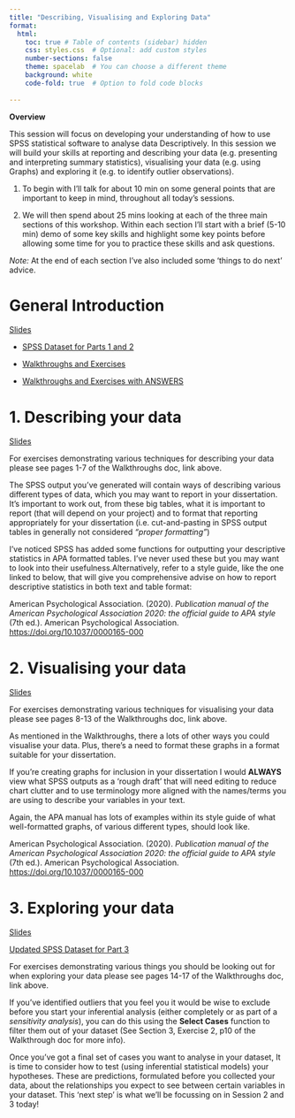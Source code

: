 ```yaml
---
title: "Describing, Visualising and Exploring Data"
format: 
  html:
    toc: true # Table of contents (sidebar) hidden
    css: styles.css  # Optional: add custom styles
    number-sections: false
    theme: spacelab  # You can choose a different theme
    background: white
    code-fold: true  # Option to fold code blocks
    
---
```


**Overview**

This session will focus on developing your understanding of how to use SPSS 
statistical software to analyse data Descriptively. In this session we will 
build your skills at reporting and describing your data (e.g. presenting and 
interpreting summary statistics), visualising your data (e.g. using Graphs) and exploring it (e.g. to identify outlier observations).

::: {.callout-note title="Session Structure"}
1. To begin with I'll talk for about 10 min on some general points that are 
important to keep in mind, throughout all today's sessions.

2. We will then spend about 25 mins looking at each of the three main sections of 
this workshop. Within each section I'll start with a brief (5-10 min) demo of 
some key skills and highlight some key points before allowing some time for 
you to practice these skills and ask questions.

*Note:* At the end of each section I've also included some 'things to do next' advice.
:::

# General Introduction

[Slides](../CAP_pathway_Intro_to_Stats/slides/General_Intro.pptx)

* [SPSS Dataset for Parts 1 and 2](../SPSS_datasets/session_1_data.sav)
 
* [Walkthroughs and Exercises](../exercises/Session1_Exercises.pdf)

* [Walkthroughs and Exercises with ANSWERS](../exercises/Session1_Exercises_with_ANSWERS.pdf)

# 1. Describing your data

[Slides](../slides/Describe.pptx)

For exercises demonstrating various techniques for describing your data please see pages 1-7 of the Walkthroughs doc, link above. 

::: {.callout-tip title="Further Steps"}

The SPSS output you've generated will contain ways of describing various different types of data, which you may want to report in your dissertation. It's important to work out, from these big tables, what it is important to report (that will depend on your project) and to format that reporting appropriately for your dissertation (i.e. cut-and-pasting in SPSS output tables in generally not considered *"proper formatting"*) 

I've noticed SPSS has added some functions for outputting your descriptive statistics in APA formatted tables. I've never used these but you may want to look into their usefulness.Alternatively, refer to a style guide, like the one linked to below, that will give you comprehensive advise on how to report descriptive statistics in both
text and table format: 

American Psychological Association. (2020). *Publication manual of the American Psychological Association 2020: the official guide to APA style* (7th ed.). American Psychological Association. <https://doi.org/10.1037/0000165-000>

:::

# 2. Visualising your data

[Slides](../slides/Visualise.pptx)

For exercises demonstrating various techniques for visualising your data please see pages 8-13 of the Walkthroughs doc, link above. 

::: {.callout-tip title="Further Steps"}

As mentioned in the Walkthroughs, there a lots of other ways you could visualise your data. Plus, there's a need to format these graphs in a format suitable for your dissertation. 

If you're creating graphs for inclusion in your dissertation I would **ALWAYS** view what SPSS outputs as a 'rough draft' that will need editing to reduce chart clutter and to use terminology more aligned with the names/terms you are using to describe your variables in your text. 

Again, the APA manual has lots of examples within its style guide of what well-formatted graphs, of various different types, should look like. 

American Psychological Association. (2020). *Publication manual of the American Psychological Association 2020: the official guide to APA style* (7th ed.). American Psychological Association. <https://doi.org/10.1037/0000165-000>

:::

# 3. Exploring your data

[Slides](../slides/Explore.pptx)

[Updated SPSS Dataset for Part 3](docs/SPSS_datasets/session_1_data_Ex3.sav)

For exercises demonstrating various things you should be looking out for
when exploring your data please see pages 14-17 of the Walkthroughs doc, link above. 

::: {.callout-tip title="Further Steps"}

If you've identified outliers that you feel you it would be wise to exclude before you start your inferential analysis (either completely or as part of 
a *sensitivity analysis*), you can do this using the **Select Cases** function to filter them out of your dataset (See Section 3, Exercise 2, p10 of the Walkthrough doc for more info).

Once you've got a final set of cases you want to analyse in your dataset, It is time to consider how to test (using inferential statistical models) your hypotheses. These are predictions, formulated before you collected your data, about the relationships you expect to see between certain variables in your dataset. This 'next step' is what we'll be focussing on in Session 2 and 3 today! 

:::











